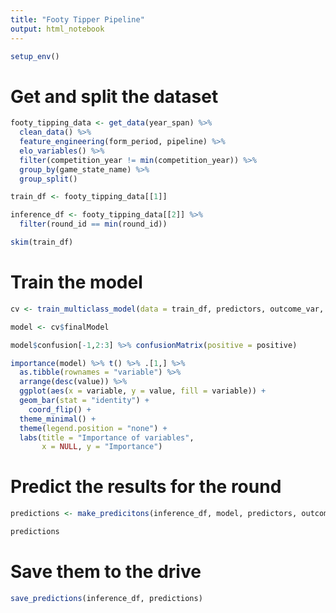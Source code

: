 ```yaml
---
title: "Footy Tipper Pipeline"
output: html_notebook
---
```


```r
setup_env()
```

# Get and split the dataset

```r
footy_tipping_data <- get_data(year_span) %>%
  clean_data() %>%
  feature_engineering(form_period, pipeline) %>%
  elo_variables() %>%
  filter(competition_year != min(competition_year)) %>%
  group_by(game_state_name) %>%
  group_split()

train_df <- footy_tipping_data[[1]]

inference_df <- footy_tipping_data[[2]] %>%
  filter(round_id == min(round_id))

skim(train_df)
```

# Train the model

```r
cv <- train_multiclass_model(data = train_df, predictors, outcome_var, opt_metric)

model <- cv$finalModel
```

```r
model$confusion[-1,2:3] %>% confusionMatrix(positive = positive)
```

```r
importance(model) %>% t() %>% .[1,] %>% 
  as.tibble(rownames = "variable") %>%
  arrange(desc(value)) %>%
  ggplot(aes(x = variable, y = value, fill = variable)) +
  geom_bar(stat = "identity") +
    coord_flip() +
  theme_minimal() +
  theme(legend.position = "none") +
  labs(title = "Importance of variables",
       x = NULL, y = "Importance")
```

# Predict the results for the round

```r
predictions <- make_predicitons(inference_df, model, predictors, outcome_var)

predictions
```

# Save them to the drive

```r
save_predictions(inference_df, predictions)
```
